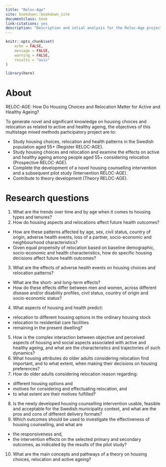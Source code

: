 ```yaml
--- 
title: "Reloc-Age"
site: bookdown::bookdown_site
documentclass: book
link-citations: yes
description: "Description and intial analysis for the Reloc-Age project"
---
```


```r
knitr::opts_chunk$set(
	echo = FALSE,
	message = FALSE,
	warning = FALSE,
	results = "asis"
)
```

```r
library(here)
```

# About {#about}

RELOC-AGE: How Do Housing Choices and Relocation Matter for Active and Healthy Ageing?

To generate novel and significant knowledge on housing choices and relocation as related to active and healthy ageing,
the objectives of this multistage mixed methods participatory project are to:

* Study housing choices, relocation and health patterns in the Swedish population aged 55+ (Register
RELOC-AGE).
* Study housing choices and relocation and examine the effects on active and healthy ageing among people
aged 55+ considering relocation (Prospective RELOC-AGE).
* Complete the development of a novel housing counselling intervention and a subsequent pilot study
(Intervention RELOC-AGE).
* Contribute to theory development (Theory RELOC-AGE).

# Research questions

1. What are the trends over time and by age when it comes to housing types and tenures?
2. How do housing aspects and relocations affect future health outcomes?
  + How are these patterns affected by age, sex, civil status, country of origin, adverse health
events, loss of a partner, socio-economic and neighbourhood characteristics?
  + Given equal propensity of relocation based on baseline demographic, socio-economic and
health characteristics, how do specific housing decisions affect future health outcomes?
3. What are the effects of adverse health events on housing choices and relocation patterns?
  + What are the short- and long-term effects?
  + How do these effects differ between men and women, across different disease and/or disability profiles, civil status, country of origin and socio-economic status?
4. What aspects of housing and health predict:
  + relocation to different housing options in the ordinary housing stock
  + relocation to residential care facilities
  + remaining in the present dwelling?
5. How is the complex interaction between objective and perceived aspects of housing and social aspects associated with active and healthy ageing, and what are the characteristics and trajectories of such dynamics?
6. What housing attributes do older adults considering relocation find important, and to what extent, when making their decisions on housing preferences?
7. How do older adults considering relocation reason regarding:
  + different housing options and
  + motives for considering and effectuating relocation, and
  + to what extent are their motives fulfilled?
8. Is the newly developed housing counselling intervention usable, feasible and acceptable for the Swedish municipality context, and what are the pros and cons of different delivery formats?
9. Which outcomes should be used to investigate the effectiveness of housing counselling, and what are 
  + the responsiveness and, 
  + the intervention effects on the selected primary and secondary outcomes, as indicated by the results of the pilot study?
10. What are the main concepts and pathways of a theory on housing choices, relocation and active ageing?
